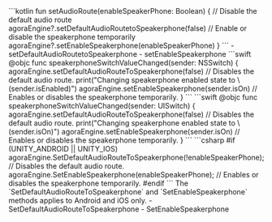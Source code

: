 <PlatformWrapper platform="android">
    ```kotlin
    fun setAudioRoute(enableSpeakerPhone: Boolean) {
        // Disable the default audio route
        agoraEngine?.setDefaultAudioRoutetoSpeakerphone(false)
        // Enable or disable the speakerphone temporarily
        agoraEngine?.setEnableSpeakerphone(enableSpeakerPhone)
    }
    ```
    - <Link to="{{global.API_REF_ANDROID_ROOT}}/class_irtcengine.html#api_irtcengine_setdefaultaudioroutetospeakerphone">setDefaultAudioRoutetoSpeakerphone</Link>
    - <Link to="{{global.API_REF_ANDROID_ROOT}}/class_irtcengine.html#api_irtcengine_setenablespeakerphone">setEnableSpeakerphone</Link>
</PlatformWrapper>
<PlatformWrapper platform="macos">
    ```swift
    @objc func speakerphoneSwitchValueChanged(sender: NSSwitch) {
        agoraEngine.setDefaultAudioRouteToSpeakerphone(false) // Disables the default audio route.
        print("Changing speakerphone enabled state to \(sender.isEnabled)")
        agoraEngine.setEnableSpeakerphone(sender.isOn) // Enables or disables the speakerphone temporarily.
    }
    ```
</PlatformWrapper>
<PlatformWrapper platform="ios">
    ```swift
    @objc func speakerphoneSwitchValueChanged(sender: UISwitch) {
    agoraEngine.setDefaultAudioRouteToSpeakerphone(false) // Disables the default audio route.
    print("Changing speakerphone enabled state to \(sender.isOn)")
    agoraEngine.setEnableSpeakerphone(sender.isOn) // Enables or disables the speakerphone temporarily.
}
    ```
</PlatformWrapper>

<PlatformWrapper platform="unity">
    ```csharp
    #if (UNITY_ANDROID || UNITY_IOS)
        agoraEngine.SetDefaultAudioRouteToSpeakerphone(!enableSpeakerPhone); // Disables the default audio route.
        agoraEngine.SetEnableSpeakerphone(enableSpeakerPhone); // Enables or disables the speakerphone temporarily.
    #endif
    ```
    The `SetDefaultAudioRouteToSpeakerphone` and `SetEnableSpeakerphone` methods applies to Android and iOS only.
     - <Link to="{{Global.API_REF_UNITY_ROOT}}/class_irtcengine.html#api_irtcengine_setdefaultaudioroutetospeakerphone">SetDefaultAudioRouteToSpeakerphone</Link>
    - <Link to="{{Global.API_REF_UNITY_ROOT}}/class_irtcengine.html#api_irtcengine_setenablespeakerphone">SetEnableSpeakerphone</Link>
</PlatformWrapper>
